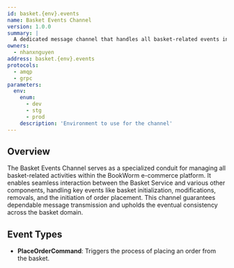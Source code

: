 ```yaml
---
id: basket.{env}.events
name: Basket Events Channel
version: 1.0.0
summary: |
  A dedicated message channel that handles all basket-related events in the BookWorm e-commerce system.
owners:
  - nhanxnguyen
address: basket.{env}.events
protocols:
  - amqp
  - grpc
parameters:
  env:
    enum:
      - dev
      - stg
      - prod
    description: 'Environment to use for the channel'
---
```


## Overview

The Basket Events Channel serves as a specialized conduit for managing all basket-related activities within the BookWorm e-commerce platform. It enables seamless interaction between the Basket Service and various other components, handling key events like basket initialization, modifications, removals, and the initiation of order placement. This channel guarantees dependable message transmission and upholds the eventual consistency across the basket domain.

<ChannelInformation />

## Event Types

- **PlaceOrderCommand**: Triggers the process of placing an order from the basket.
